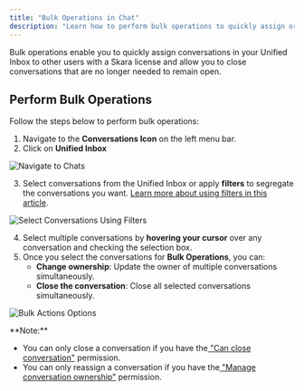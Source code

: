 ```yaml
---
title: "Bulk Operations in Chat"
description: "Learn how to perform bulk operations to quickly assign or close multiple conversations in Unified Inbox."
---
```


Bulk operations enable you to quickly assign conversations in your Unified Inbox to other users with a Skara license and allow you to close conversations that are no longer needed to remain open.

## Perform Bulk Operations

Follow the steps below to perform bulk operations:

1. Navigate to the **Conversations Icon** on the left menu bar.
2. Click on **Unified Inbox**

![Navigate to Chats](/Screenshot2025-10-07at12.25.35AM.png)

3. Select conversations from the Unified Inbox or apply **filters** to segregate the conversations you want. [Learn more about using filters in this article](/knowledge/articles/360059577212/en-us?brand_id=1467849).

![Select Conversations Using Filters](/Screenshot2025-10-07at12.26.12AM.png)

4. Select multiple conversations by **hovering your cursor** over any conversation and checking the selection box.
5. Once you select the conversations for **Bulk Operations**, you can:
   - **Change ownership**: Update the owner of multiple conversations simultaneously.
   - **Close the conversation**: Close all selected conversations simultaneously.

![Bulk Actions Options](/Screenshot2025-10-07at1.05.00AM.png)

<Tip>
  **Note:**

  - You can only close a conversation if you have the[ "Can close conversation"](/hc/en-us/articles/360058438992) permission.
  - You can only reassign a conversation if you have the[ "Manage conversation ownership"](/hc/en-us/articles/360058438992) permission.
</Tip>